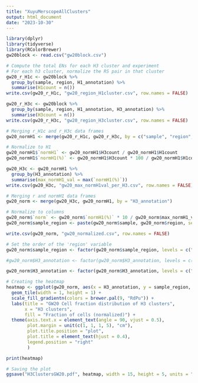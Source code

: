 ```yaml
---
title: "XuyuMerscopeAllClusters"
output: html_document
date: "2023-10-30"
---
```


```r
library(dplyr)
library(tidyverse)
library(RColorBrewer)
gw20block <- read.csv("gw20block.csv")
```

```r
# Compute the total ENs for each H3 cluster and experiment
# For each h3 cluster, normalize the RS pair in that cluster
gw20_r_H1c <- gw20block %>%
  group_by(sample, region, H1_annotation) %>%
  summarise(H1count = n())
write.csv(gw20_r_H1c, "gw20_region_H1cluster.csv", row.names = FALSE)

gw20_r_H3c <- gw20block %>%
  group_by(sample, region, H1_annotation, H3_annotation) %>%
  summarise(H3count = n())
write.csv(gw20_r_H3c, "gw20_region_H3cluster.csv", row.names = FALSE)

# Merging r_H1c and r_H3c data frames
gw20_normH1 <- merge(gw20_r_H1c, gw20_r_H3c, by = c("sample", "region", "H1_annotation"))

# Normalize to H1
gw20_normH1$`normH1` <- gw20_normH1$H3count / gw20_normH1$H1count
gw20_normH1$`normH1(%)` <- gw20_normH1$H3count * 100 / gw20_normH1$H1count

gw20_H3c <- gw20_normH1 %>%
  group_by(H3_annotation) %>%
  summarise(max_normH1_val = max(`normH1(%)`))
write.csv(gw20_H3c, "gw20_max_normH1val_per_H3.csv", row.names = FALSE)

# Merging r and normH1 data frames
gw20_norm <- merge(gw20_H3c, gw20_normH1, by = "H3_annotation")

# Normalize to columns
gw20_norm$`norm` <- gw20_norm$`normH1(%)` * 10 / gw20_norm$max_normH1_val
gw20_norm$sample_region <- paste(gw20_norm$sample, gw20_norm$region, sep = "-")

write.csv(gw20_norm, "gw20_normalized.csv", row.names = FALSE)
```

```r
# Set the order of the 'region' variable
gw20_norm$sample_region <- factor(gw20_norm$sample_region, levels = c("FB080-O1d", "FB080-O1c","FB080-O1b", "FB080-O1a", "FB121-O1", "FB121-T1", "FB080-T1", "FB121-P2", "FB080-P2", "FB121-P1", "FB080-P1a", "FB080-P1b", "FB121-F2", "FB080-F2a", "FB080-F2b", "FB121-F1", "FB080-F1"))

#gw20_norm$H3_annotation <- factor(gw20_norm$H3_annotation, levels = c("oRG-2", "oRG-6", "oRG-1", "vRG-late2", "vRG-early2", "oRG-4", "oRG-5", "vRG-late1", "tRG-early", "tRG-2", "oRG-3", "vRG-late3", "Astro-late1", "Astro-late2", "Astro-early", "oRG-7", "vRG-early1", "tRG-1",          "oRG-9", "IPC-SVZ-2", "IN-VZ/LGE2", "IPC-SVZ-1", "IPC-iSVZ", "IPC-oSVZ",      "IPC-VZ/SVZ", "IN-SST3", "IN-SST2", "vRG-early", "oRG-8",           "IN-GE1", "INP-VZ", "IN-CGE1", "INP-LGE2", "IN-MGE1", "IN-SST-NPY", "IN-MGE4", "IN-MGE3", "INP-VZ/GE1", "IN-MGE2", "INP-LGE1", "INP-VZ/GE2", "IN-CGE5", "IN-CGE2", "IN-CGE4", "IN-CGE3", "IN-GE2", "IN-VIP-late", "IN-SST1", "IN-VZ/LGE1", "IN-MGE5", "IN-SST4"))

gw20_norm$H3_annotation <- factor(gw20_norm$H3_annotation, levels = c("Astro-early", "Astro-late1", "Astro-late2", "oRG-1", "oRG-2", "oRG-3", "oRG-4", "oRG-5", "oRG-6", "oRG-7", "oRG-8", "oRG-9", "tRG-1", "tRG-2", "tRG-early", "vRG-early", "vRG-early1", "vRG-early2", "vRG-late1", "vRG-late2", "vRG-late3", "IPC-iSVZ", "IPC-oSVZ", "IPC-SVZ-1", "IPC-SVZ-2", "IPC-VZ/SVZ", "IN-CGE1", "IN-CGE2", "IN-CGE3", "IN-CGE4",  "IN-CGE5", "IN-GE1", "IN-GE2", "IN-MGE1", "IN-MGE2", "IN-MGE3", "IN-MGE4", "IN-MGE5", "IN-SST-NPY", "IN-SST1", "IN-SST2", "IN-SST3", "IN-SST4", "IN-VIP-late", "IN-VZ/LGE1", "IN-VZ/LGE2", "INP-LGE1", "INP-LGE2", "INP-VZ", "INP-VZ/GE1", "INP-VZ/GE2"))

# Creating the heatmap
heatmap <- ggplot(gw20_norm, aes(x = H3_annotation, y = sample_region, fill = norm)) +
  geom_tile(width = 1, height = 1) +
  scale_fill_gradientn(colors = brewer.pal(9, "RdPu")) +
  labs(title = "GW20 Cell fraction distribution of H3 clusters",
       x = "H3 clusters",
       fill = "Fraction of cells (normalized)") +
  theme(axis.text.x = element_text(angle = 90, vjust = 0.5),
        plot.margin = unit(c(1, 1, 1, 5), "cm"),
        plot.title.position = "plot",
        plot.title = element_text(hjust = 0.4),
        legend.position = "right"
        ) 

print(heatmap)
```

```r
# Saving the plot
ggsave("H3ClustersGW20.pdf", heatmap, width = 15, height = 5, units = "in")
```


